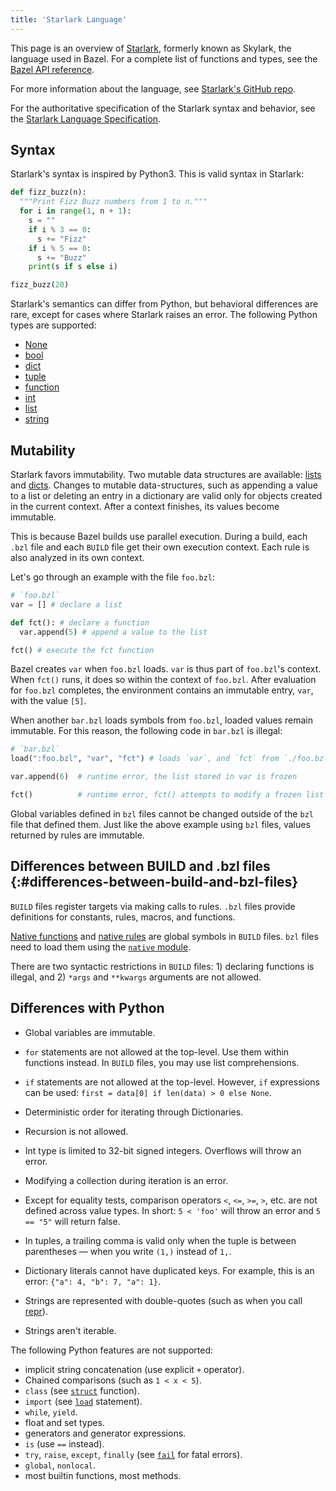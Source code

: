 ```yaml
---
title: 'Starlark Language'
---
```


<!-- [TOC] -->

This page is an overview of [Starlark](https://github.com/bazelbuild/starlark),
formerly known as Skylark, the language used in Bazel. For a complete list of
functions and types, see the [Bazel API reference](/versions/7.6.0/rules/lib/overview).

For more information about the language, see [Starlark's GitHub repo](https://github.com/bazelbuild/starlark/).

For the authoritative specification of the Starlark syntax and
behavior, see the [Starlark Language Specification](https://github.com/bazelbuild/starlark/blob/master/spec.md).

## Syntax

Starlark's syntax is inspired by Python3. This is valid syntax in Starlark:

```python
def fizz_buzz(n):
  """Print Fizz Buzz numbers from 1 to n."""
  for i in range(1, n + 1):
    s = ""
    if i % 3 == 0:
      s += "Fizz"
    if i % 5 == 0:
      s += "Buzz"
    print(s if s else i)

fizz_buzz(20)
```

Starlark's semantics can differ from Python, but behavioral differences are
rare, except for cases where Starlark raises an error. The following Python
types are supported:

* [None](lib/globals#None)
* [bool](lib/bool)
* [dict](lib/dict)
* [tuple](lib/tuple)
* [function](lib/function)
* [int](lib/int)
* [list](lib/list)
* [string](lib/string)

## Mutability

Starlark favors immutability. Two mutable data structures are available:
[lists](lib/list) and [dicts](lib/dict). Changes to mutable
data-structures, such as appending a value to a list or deleting an entry in a
dictionary are valid only for objects created in the current context. After a
context finishes, its values become immutable.

This is because Bazel builds use parallel execution. During a build, each `.bzl`
file and each `BUILD` file get their own execution context. Each rule is also
analyzed in its own context.

Let's go through an example with the file `foo.bzl`:

```python
# `foo.bzl`
var = [] # declare a list

def fct(): # declare a function
  var.append(5) # append a value to the list

fct() # execute the fct function
```

Bazel creates `var` when `foo.bzl` loads. `var` is thus part of `foo.bzl`'s
context. When `fct()` runs, it does so within the context of `foo.bzl`. After
evaluation for `foo.bzl` completes, the environment contains an immutable entry,
`var`, with the value `[5]`.

When another `bar.bzl` loads symbols from `foo.bzl`, loaded values remain
immutable. For this reason, the following code in `bar.bzl` is illegal:

```python
# `bar.bzl`
load(":foo.bzl", "var", "fct") # loads `var`, and `fct` from `./foo.bzl`

var.append(6)  # runtime error, the list stored in var is frozen

fct()          # runtime error, fct() attempts to modify a frozen list
```

Global variables defined in `bzl` files cannot be changed outside of the
`bzl` file that defined them. Just like the above example using `bzl` files,
values returned by rules are immutable.

## Differences between BUILD and .bzl files {:#differences-between-build-and-bzl-files}

`BUILD` files register targets via making calls to rules. `.bzl` files provide
definitions for constants, rules, macros, and functions.

[Native functions](/versions/7.6.0/reference/be/functions) and [native rules](
/reference/be/overview#language-specific-native-rules) are global symbols in
`BUILD` files. `bzl` files need to load them using the [`native` module](
/rules/lib/toplevel/native).

There are two syntactic restrictions in `BUILD` files: 1) declaring functions is
illegal, and 2) `*args` and `**kwargs` arguments are not allowed.

## Differences with Python

* Global variables are immutable.

* `for` statements are not allowed at the top-level. Use them within functions
  instead. In `BUILD` files, you may use list comprehensions.

* `if` statements are not allowed at the top-level. However, `if` expressions
  can be used: `first = data[0] if len(data) > 0 else None`.

* Deterministic order for iterating through Dictionaries.

* Recursion is not allowed.

* Int type is limited to 32-bit signed integers. Overflows will throw an error.

* Modifying a collection during iteration is an error.

* Except for equality tests, comparison operators `<`, `<=`, `>=`, `>`, etc. are
not defined across value types. In short: `5 < 'foo'` will throw an error and
`5 == "5"` will return false.

* In tuples, a trailing comma is valid only when the tuple is between
  parentheses — when you write `(1,)` instead of `1,`.

* Dictionary literals cannot have duplicated keys. For example, this is an
  error: `{"a": 4, "b": 7, "a": 1}`.

* Strings are represented with double-quotes (such as when you call
  [repr](lib/globals#repr)).

* Strings aren't iterable.

The following Python features are not supported:

* implicit string concatenation (use explicit `+` operator).
* Chained comparisons (such as `1 < x < 5`).
* `class` (see [`struct`](lib/struct#struct) function).
* `import` (see [`load`](/versions/7.6.0/extending/concepts#loading-an-extension) statement).
* `while`, `yield`.
* float and set types.
* generators and generator expressions.
* `is` (use `==` instead).
* `try`, `raise`, `except`, `finally` (see [`fail`](lib/globals#fail) for fatal errors).
* `global`, `nonlocal`.
* most builtin functions, most methods.
